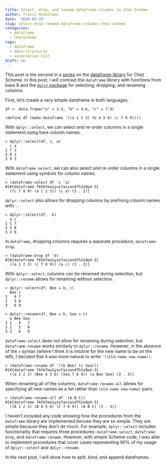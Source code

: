 ```yaml
---
title: Select, drop, and rename dataframe columns in Chez Scheme
author: Travis Hinkelman
date: '2020-03-29'
slug: select-drop-rename-dataframe-columns-chez-scheme
categories:
  - dataframe
  - ChezScheme
tags:
  - dataframe
  - data-structures
  - association-list
draft: no
---
```


This post is the second in a [series](/categories/dataframe/) on the [dataframe library](https://hinkelman.github.io/dataframe/) for Chez Scheme. In this post, I will contrast the `dataframe` library with functions from base R and the [`dplyr` package](https://dplyr.tidyverse.org) for selecting, dropping, and renaming columns.

First, let's create a very simple dataframe in both languages.

```
df <- data.frame("a" = 1:3, "b" = 4:6, "c" = 7:9)

(define df (make-dataframe '((a 1 2 3) (b 4 5 6) (c 7 8 9))))
```

With `dplyr::select`, we can select and re-order columns in a single statement using bare column names.

```
> dplyr::select(df, c, a)
  c a
1 7 1
2 8 2
3 9 3
```

With `dataframe-select`, we can also select and re-order columns in a single statement using symbols for column names.

```
> (dataframe-select df 'c 'a)
#[#{dataframe fkhb7ma1yxo7aszand7h2a9p4-3}
  ((c 7 8 9) (a 1 2 3)) (c a) (3 . 2)]
```

`dplyr::select` also allows for dropping columns by prefixing column names with `-`.

```
> dplyr::select(df, -b)
  a c
1 1 7
2 2 8
3 3 9
```

In `dataframe`, dropping columns requires a separate procedure, `dataframe-drop`.

```
> (dataframe-drop df 'b)
#[#{dataframe fkhb7ma1yxo7aszand7h2a9p4-3}
  ((a 1 2 3) (c 7 8 9)) (a c) (3 . 2)]
```

With `dplyr::select`, columns can be renamed during selection, but `dplyr::rename` allows for renaming without selection.

```
> dplyr::select(df, Bee = b, c)
  Bee c
1   4 7
2   5 8
3   6 9

> dplyr::rename(df, Bee = b, Sea = c)
  a Bee Sea
1 1   4   7
2 2   5   8
3 3   6   9
```

`dataframe-select` does not allow for renaming during selection, but `dataframe-rename` works similarly to `dplyr::rename`. However, in the absence of the `=` syntax (where I think it is intutive for the new name to be on the left), I decided that it was more natural to write `'((old-name new-name))`. 

```
> (dataframe-rename df '((b Bee) (c Sea)))
#[#{dataframe fkhb7ma1yxo7aszand7h2a9p4-3}
  ((a 1 2 3) (Bee 4 5 6) (Sea 7 8 9)) (a Bee Sea) (3 . 3)]
```

When renaming all of the columns, `dataframe-rename-all` allows for specifying all new names as a list rather than `(old-name new-name)` pairs. 

```
> (dataframe-rename-all df '(A B C))
#[#{dataframe fkhb7ma1yxo7aszand7h2a9p4-3}
  ((A 1 2 3) (B 4 5 6) (C 7 8 9)) (A B C) (3 . 3)]
```

I haven't included any code showing how the procedures from the `dataframe` library are implemented becuse they are so simple. They are simple because they don't do much. For example, `dplyr::select` includes functionality that requires three procedures: `dataframe-select`, `dataframe-drop`, and `dataframe-rename`. However, with simple Scheme code, I was able to implement procedures that cover cases representing 90% of *my* usage of `dplyr::select` and `dplyr::rename`.

In the next post, I will show how to split, bind, and append dataframes. 
